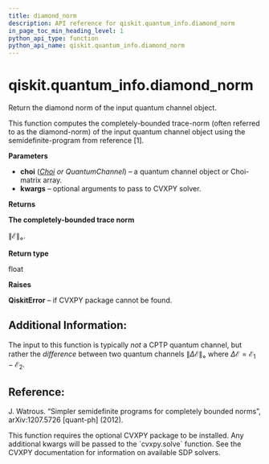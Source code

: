 ```yaml
---
title: diamond_norm
description: API reference for qiskit.quantum_info.diamond_norm
in_page_toc_min_heading_level: 1
python_api_type: function
python_api_name: qiskit.quantum_info.diamond_norm
---
```


# qiskit.quantum\_info.diamond\_norm

<Function id="qiskit.quantum_info.diamond_norm" github="https://github.com/qiskit/qiskit/tree/stable/0.18/qiskit/quantum_info/operators/measures.py" signature="diamond_norm(choi, **kwargs)">
  Return the diamond norm of the input quantum channel object.

  This function computes the completely-bounded trace-norm (often referred to as the diamond-norm) of the input quantum channel object using the semidefinite-program from reference \[1].

  **Parameters**

  *   **choi** ([*Choi*](qiskit.quantum_info.Choi "qiskit.quantum_info.Choi") *or QuantumChannel*) – a quantum channel object or Choi-matrix array.
  *   **kwargs** – optional arguments to pass to CVXPY solver.

  **Returns**

  **The completely-bounded trace norm**

  $\|\mathcal{E}\|_{\diamond}$.

  **Return type**

  float

  **Raises**

  **QiskitError** – if CVXPY package cannot be found.

  ## Additional Information:

  The input to this function is typically *not* a CPTP quantum channel, but rather the *difference* between two quantum channels $\|\Delta\mathcal{E}\|_\diamond$ where $\Delta\mathcal{E} = \mathcal{E}_1 - \mathcal{E}_2$.

  ## Reference:

  J. Watrous. “Simpler semidefinite programs for completely bounded norms”, arXiv:1207.5726 \[quant-ph] (2012).

  <Admonition title="Note" type="note">
    This function requires the optional CVXPY package to be installed. Any additional kwargs will be passed to the `cvxpy.solve` function. See the CVXPY documentation for information on available SDP solvers.
  </Admonition>
</Function>

